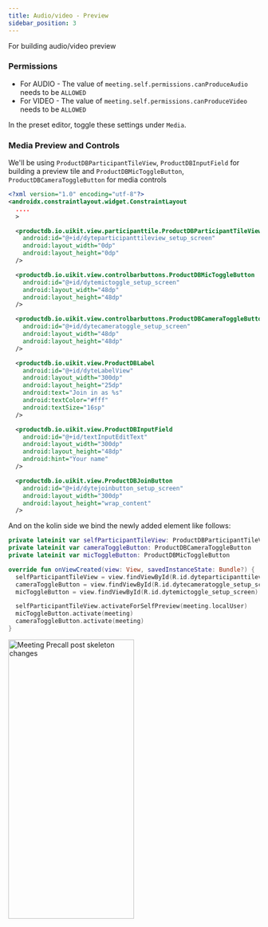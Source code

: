 ```yaml
---
title: Audio/video - Preview
sidebar_position: 3
---
```



For building audio/video preview

### Permissions

- For AUDIO - The value of `meeting.self.permissions.canProduceAudio` needs to be `ALLOWED`
- For VIDEO - The value of `meeting.self.permissions.canProduceVideo` needs to be `ALLOWED`

In the preset editor, toggle these settings under `Media`.

### Media Preview and Controls

We'll be using `ProductDBParticipantTileView`, `ProductDBInputField` for building a preview tile and
`ProductDBMicToggleButton`, `ProductDBCameraToggleButton` for media controls

```xml
<?xml version="1.0" encoding="utf-8"?>
<androidx.constraintlayout.widget.ConstraintLayout 
  ....
  >

  <productdb.io.uikit.view.participanttile.ProductDBParticipantTileView
    android:id="@+id/dyteparticipanttileview_setup_screen"
    android:layout_width="0dp"
    android:layout_height="0dp"
  />

  <productdb.io.uikit.view.controlbarbuttons.ProductDBMicToggleButton
    android:id="@+id/dytemictoggle_setup_screen"
    android:layout_width="48dp"
    android:layout_height="48dp"
  />

  <productdb.io.uikit.view.controlbarbuttons.ProductDBCameraToggleButton
    android:id="@+id/dytecameratoggle_setup_screen"
    android:layout_width="48dp"
    android:layout_height="48dp"
  />

  <productdb.io.uikit.view.ProductDBLabel
    android:id="@+id/dyteLabelView"
    android:layout_width="300dp"
    android:layout_height="25dp"
    android:text="Join in as %s"
    android:textColor="#fff"
    android:textSize="16sp"
  />

  <productdb.io.uikit.view.ProductDBInputField
    android:id="@+id/textInputEditText"
    android:layout_width="300dp"
    android:layout_height="48dp"
    android:hint="Your name"
  />

  <productdb.io.uikit.view.ProductDBJoinButton
    android:id="@+id/dytejoinbutton_setup_screen"
    android:layout_width="300dp"
    android:layout_height="wrap_content"
  />
```

And on the kolin side we bind the newly added element like follows:

```kotlin
private lateinit var selfParticipantTileView: ProductDBParticipantTileView
private lateinit var cameraToggleButton: ProductDBCameraToggleButton
private lateinit var micToggleButton: ProductDBMicToggleButton

override fun onViewCreated(view: View, savedInstanceState: Bundle?) {
  selfParticipantTileView = view.findViewById(R.id.dyteparticipanttileview_setup_screen)
  cameraToggleButton = view.findViewById(R.id.dytecameratoggle_setup_screen)
  micToggleButton = view.findViewById(R.id.dytemictoggle_setup_screen)

  selfParticipantTileView.activateForSelfPreview(meeting.localUser)
  micToggleButton.activate(meeting)
  cameraToggleButton.activate(meeting)
}
```

<img
  src="/static/mobile/build-pre-call-ui/skeleton-page/android-setup-final-preview.png"
  width="252"
  height="560"
  alt="Meeting Precall post skeleton changes"
  className="mb-10"
/>